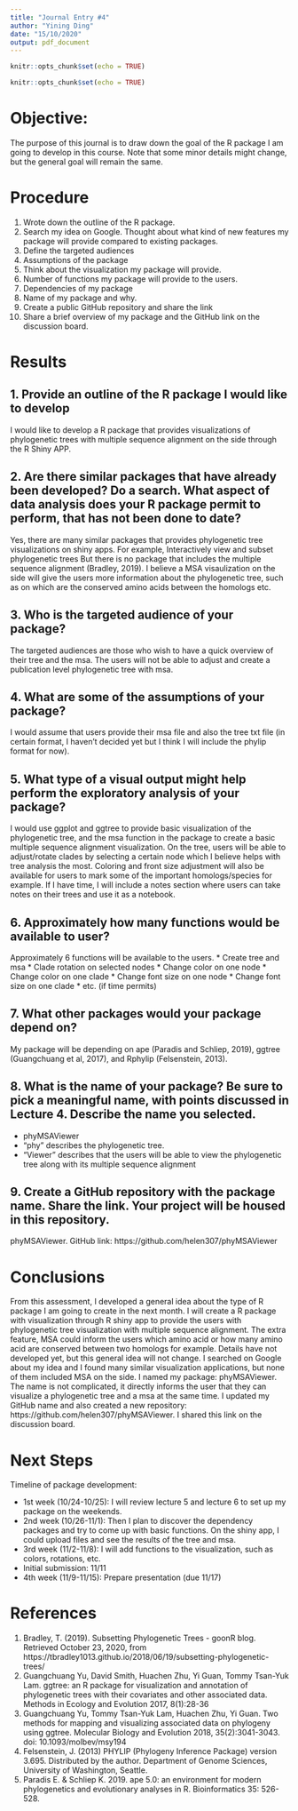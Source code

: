 ```yaml
---
title: "Journal Entry #4"
author: "Yining Ding"
date: "15/10/2020"
output: pdf_document
---
```


```r
knitr::opts_chunk$set(echo = TRUE)
```

```r
knitr::opts_chunk$set(echo = TRUE)
```

\pagenumbering{gobble} 
\pagenumbering{arabic}

# __Objective:__

The purpose of this journal is to draw down the goal of the R package I am going to develop in this course. Note that some minor details might change, but the general goal will remain the same. 

# __Procedure__

1. Wrote down the outline of the R package.
2. Search my idea on Google. Thought about what kind of new features my package will provide compared to existing packages.
3. Define the targeted audiences
4. Assumptions of the package
5. Think about the visualization my package will provide.
6. Number of functions my package will provide to the users.
7. Dependencies of my package
8. Name of my package and why.
9. Create a public GitHub repository and share the link
10. Share a brief overview of my package and the GitHub link on the discussion board.

# __Results__

## 1. Provide an outline of the R package I would like to develop

I would like to develop a R package that provides visualizations of phylogenetic trees with multiple sequence alignment on the side through the R Shiny APP.

## 2. Are there similar packages that have already been developed? Do a search. What aspect of data analysis does your R package permit to perform, that has not been done to date?

Yes, there are many similar packages that provides phylogenetic tree visualizations on shiny apps. For example, Interactively view and subset phylogenetic trees
But there is no package that includes the multiple sequence alignment (Bradley, 2019). I believe a MSA visaulization on the side will give the users more information about the phylogenetic tree, such as on which are the conserved amino acids between the homologs etc.

## 3. Who is the targeted audience of your package?

The targeted audiences are those who wish to have a quick overview of their tree and the msa. The users will not be able to adjust and create a publication level phylogenetic tree with msa.

## 4. What are some of the assumptions of your package?

I would assume that users provide their msa file and also the tree txt file (in certain format, I haven't decided yet but I think I will include the phylip format for now).

## 5. What type of a visual output might help perform the exploratory analysis of your package?

I would use ggplot and ggtree to provide basic visualization of the phylogenetic tree, and the msa function in the package to create a basic multiple sequence alignment visualization. On the tree, users will be able to adjust/rotate clades by selecting a certain node which I believe helps with tree analysis the most. Coloring and front size adjustment will also be available for users to mark some of the important homologs/species for example. If I have time, I will include a notes section where users can take notes on their trees and use it as a notebook.

## 6. Approximately how many functions would be available to user?

Approximately 6 functions will be available to the users.
* Create tree and msa
* Clade rotation on selected nodes
* Change color on one node
* Change color on one clade
* Change font size on one node
* Change font size on one clade
* etc. (if time permits)

## 7. What other packages would your package depend on?

My package will be depending on ape (Paradis and Schliep, 2019), ggtree (Guangchuang et al, 2017), and Rphylip (Felsenstein, 2013).

## 8. What is the name of your package? Be sure to pick a meaningful name, with points discussed in Lecture 4. Describe the name you selected.

* phyMSAViewer
* "phy" describes the phylogenetic tree.
* "Viewer" describes that the users will be able to view the phylogenetic tree along with its multiple sequence alignment

## 9. Create a GitHub repository with the package name. Share the link. Your project will be housed in this repository.
phyMSAViewer. GitHub link: https://github.com/helen307/phyMSAViewer


# __Conclusions__

From this assessment, I developed a general idea about the type of R package I am going to create in the next month. I will create a R package with visualization through R shiny app to provide the users with phylogenetic tree visualization with multiple sequence alignment. The extra feature, MSA could inform the users which amino acid or how many amino acid are conserved between two homologs for example. Details have not developed yet, but this general idea will not change. I searched on Google about my idea and I found many similar visualization applications, but none of them included MSA on the side. I named my package: phyMSAViewer. The name is not complicated, it directly informs the user that they can visualize a phylogenetic tree and a msa at the same time. I updated my GitHub name and also created a new repository: https://github.com/helen307/phyMSAViewer. I shared this link on the discussion board.

# __Next Steps__

Timeline of package development: 

* 1st week (10/24-10/25): I will review lecture 5 and lecture 6 to set up my package on the weekends. 
* 2nd week (10/26-11/1): Then I plan to discover the dependency packages and try to come up with basic functions. On the shiny app, I could upload files and see the results of the tree and msa.
* 3rd week (11/2-11/8): I will add functions to the visualization, such as colors, rotations, etc.
* Initial submission: 11/11
* 4th week (11/9-11/15): Prepare presentation (due 11/17)

# __References__
1. Bradley, T. (2019). Subsetting Phylogenetic Trees - goonR blog. Retrieved October 23, 2020, from https://tbradley1013.github.io/2018/06/19/subsetting-phylogenetic-trees/
2. Guangchuang Yu, David Smith, Huachen Zhu, Yi Guan, Tommy Tsan-Yuk Lam. ggtree: an R package for visualization and annotation of phylogenetic trees with their covariates and other associated data. Methods in Ecology and Evolution 2017, 8(1):28-36
3. Guangchuang Yu, Tommy Tsan-Yuk Lam, Huachen Zhu, Yi Guan. Two methods for mapping and visualizing associated data on phylogeny using ggtree. Molecular Biology and Evolution 2018, 35(2):3041-3043. doi: 10.1093/molbev/msy194
4. Felsenstein, J. (2013) PHYLIP (Phylogeny Inference Package) version 3.695.
Distributed by the author. Department of Genome Sciences, University of
Washington, Seattle.
5. Paradis E. & Schliep K. 2019. ape 5.0: an environment for modern phylogenetics and evolutionary analyses in R. Bioinformatics 35: 526-528.